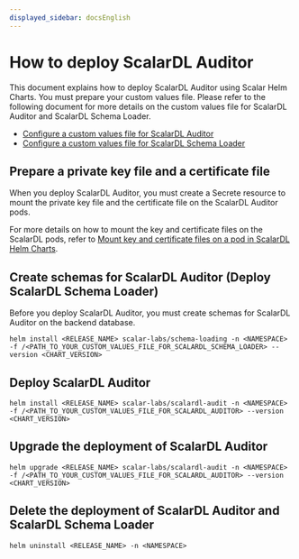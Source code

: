 ```yaml
---
displayed_sidebar: docsEnglish
---
```


# How to deploy ScalarDL Auditor

This document explains how to deploy ScalarDL Auditor using Scalar Helm Charts. You must prepare your custom values file. Please refer to the following document for more details on the custom values file for ScalarDL Auditor and ScalarDL Schema Loader.

* [Configure a custom values file for ScalarDL Auditor](configure-custom-values-scalardl-auditor.mdx)
* [Configure a custom values file for ScalarDL Schema Loader](configure-custom-values-scalardl-schema-loader.mdx)

## Prepare a private key file and a certificate file

When you deploy ScalarDL Auditor, you must create a Secrete resource to mount the private key file and the certificate file on the ScalarDL Auditor pods.

For more details on how to mount the key and certificate files on the ScalarDL pods, refer to [Mount key and certificate files on a pod in ScalarDL Helm Charts](mount-files-or-volumes-on-scalar-pods.mdx#mount-key-and-certificate-files-on-a-pod-in-scalardl-helm-charts).

## Create schemas for ScalarDL Auditor (Deploy ScalarDL Schema Loader)

Before you deploy ScalarDL Auditor, you must create schemas for ScalarDL Auditor on the backend database.

```console
helm install <RELEASE_NAME> scalar-labs/schema-loading -n <NAMESPACE> -f /<PATH_TO_YOUR_CUSTOM_VALUES_FILE_FOR_SCALARDL_SCHEMA_LOADER> --version <CHART_VERSION>
```

## Deploy ScalarDL Auditor

```console
helm install <RELEASE_NAME> scalar-labs/scalardl-audit -n <NAMESPACE> -f /<PATH_TO_YOUR_CUSTOM_VALUES_FILE_FOR_SCALARDL_AUDITOR> --version <CHART_VERSION>
```

## Upgrade the deployment of ScalarDL Auditor

```console
helm upgrade <RELEASE_NAME> scalar-labs/scalardl-audit -n <NAMESPACE> -f /<PATH_TO_YOUR_CUSTOM_VALUES_FILE_FOR_SCALARDL_AUDITOR> --version <CHART_VERSION>
```

## Delete the deployment of ScalarDL Auditor and ScalarDL Schema Loader

```console
helm uninstall <RELEASE_NAME> -n <NAMESPACE>
```
